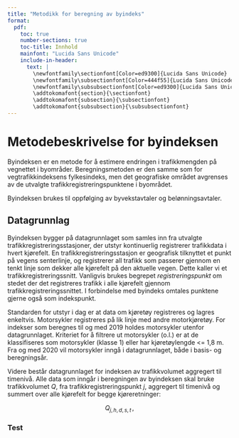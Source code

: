 ```yaml
---
title: "Metodikk for beregning av byindeks"
format: 
  pdf:
    toc: true
    number-sections: true
    toc-title: Innhold
    mainfont: "Lucida Sans Unicode"
    include-in-header:
      text: |
        \newfontfamily\sectionfont[Color=ed9300]{Lucida Sans Unicode}
        \newfontfamily\subsectionfont[Color=444f55]{Lucida Sans Unicode}
        \newfontfamily\subsubsectionfont[Color=ed9300]{Lucida Sans Unicode}
        \addtokomafont{section}{\sectionfont}
        \addtokomafont{subsection}{\subsectionfont}
        \addtokomafont{subsubsection}{\subsubsectionfont}
---
```


# Metodebeskrivelse for byindeksen

Byindeksen er en metode for å estimere endringen i trafikkmengden på vegnettet i byområder. Beregningsmetoden er den samme som for vegtrafikkindeksens fylkesindeks, men det geografiske området avgrenses av de utvalgte trafikkregistreringspunktene i byområdet.

Byindeksen brukes til oppfølging av byvekstavtaler og belønningsavtaler.


## Datagrunnlag

Byindeksen bygger på datagrunnlaget som samles inn fra utvalgte trafikkregistreringsstasjoner, der utstyr kontinuerlig registrerer trafikkdata i hvert kjørefelt. En trafikkregistreringsstasjon er geografisk tilknyttet et punkt på vegens senterlinje, og registrerer all trafikk som passerer gjennom en tenkt linje som dekker alle kjørefelt på den aktuelle vegen. Dette kaller vi et trafikkregistreringssnitt. Vanligvis brukes begrepet *registreringspunkt* om stedet der det registreres trafikk i alle kjørefelt gjennom trafikkregistreringssnittet. I forbindelse med byindeks omtales punktene gjerne også som indekspunkt.

Standarden for utstyr i dag er at data om kjøretøy registreres og lagres enkeltvis. Motorsykler registreres på lik linje med andre motorkjøretøy. For indekser som beregnes til og med 2019 holdes motorsykler utenfor datagrunnlaget. Kriteriet for å filtrere ut motorsykler (o.l.) er at de klassifiseres som motorsykler (klasse 1) eller har kjøretøylengde <= 1,8 m. Fra og med 2020 vil motorsykler inngå i datagrunnlaget, både i basis- og beregningsår.

Videre består datagrunnlaget for indeksen av trafikkvolumet aggregert til timenivå. Alle data som inngår i beregningen av byindeksen skal bruke trafikkvolumet $Q$, fra trafikkregistreringspunkt $j$, aggregert til timenivå og summert over alle kjørefelt for begge kjøreretninger:

$$Q_{j,h,d,s,t} \,,$$


### Test